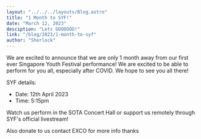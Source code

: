 ```yaml
---
layout: "../../../layouts/Blog.astro"
title: "1 Month to SYF!"
date: "March 12, 2023"
desciption: "Lets GOOOOOO!"
link: "/blog/2023/1-month-to-syf"
author: "Sherlock"
---
```


We are excited to announce that we are only 1 month away from our first ever Singapore Youth Festival performance! We are excited to be able to perform for you all, especially after COVID. We hope to see you all there!

SYF details:
- Date: 12th April 2023
- Time: 5:15pm

Watch us perform in the SOTA Concert Hall or support us remotely through SYF's official livestream!


Also donate to us contact EXCO for more info thanks